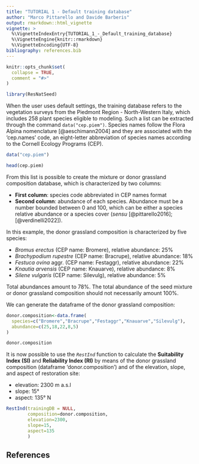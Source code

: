 ```yaml
---
title: "TUTORIAL 1 - Default training database"
author: "Marco Pittarello and Davide Barberis"
output: rmarkdown::html_vignette
vignette: >
  %\VignetteIndexEntry{TUTORIAL_1_-_Default_training_database}
  %\VignetteEngine{knitr::rmarkdown}
  %\VignetteEncoding{UTF-8}
bibliography: references.bib
---
```


```r
knitr::opts_chunk$set(
  collapse = TRUE,
  comment = "#>"
)
```

```r
library(ResNatSeed)
```

When the user uses default settings, the training database refers to the vegetation surveys from the Piedmont Region - North-Western Italy, which includes 258 plant species eligible to modeling. Such a list can be extracted through the command `data("cep.piem")`. Species names follow the Flora Alpina nomenclature [@aeschimann2004] and they are associated with the 'cep.names' code, an eight-letter abbreviation of species names according to the Cornell Ecology Programs (CEP).

```r
data("cep.piem")

head(cep.piem)

```

From this list is possible to create the mixture or donor grassland composition database, which is characterized by two columns:

-   **First column**: species code abbreviated in CEP names format
-   **Second column**: abundance of each species. Abundance must be a number bounded between 0 and 100, which can be either a species relative abundance or a species cover (*sensu* [@pittarello2016]; [@verdinelli2022]).

In this example, the donor grassland composition is characterized by five species:

-   *Bromus erectus* (CEP name: Bromere), relative abundance: 25%
-   *Brachypodium rupestre* (CEP name: Bracrupe), relative abundance: 18%
-   *Festuca ovina* aggr. (CEP name: Festaggr), relative abundance: 22%
-   *Knautia arvensis* (CEP name: Knauarve), relative abundance: 8%
-   *Silene vulgaris* (CEP name: Silevulg), relative abundance: 5%

Total abundances amount to 78%. The total abundance of the seed mixture or donor grassland composition should not necessarily amount 100%.

We can generate the dataframe of the donor grassland composition:

```r
donor.composition<-data.frame(
  species=c("Bromere","Bracrupe","Festaggr","Knauarve","Silevulg"),
  abundance=c(25,18,22,8,5)
)

donor.composition
```

It is now possible to use the *`RestInd`* function to calculate the **Suitability Index (SI)** and **Reliability Index (RI)** by means of the donor grassland composition (dataframe 'donor.composition') and of the elevation, slope, and aspect of restoration site:

-   elevation: 2300 m a.s.l
-   slope: 15°
-   aspect: 135° N

```r
RestInd(trainingDB = NULL, 
        composition=donor.composition,  
        elevation=2300, 
        slope=15, 
        aspect=135
        )
```

## References
